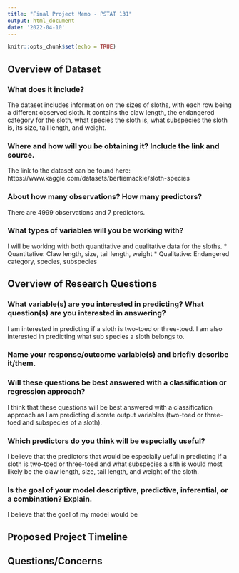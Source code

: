```yaml
---
title: "Final Project Memo - PSTAT 131"
output: html_document
date: '2022-04-10'
---
```


```r
knitr::opts_chunk$set(echo = TRUE)
```

## Overview of Dataset

### What does it include?
The dataset includes information on the sizes of sloths, with each row being a different observed sloth. It contains the claw length, the endangered category for the sloth, what species the sloth is, what subspecies the sloth is, its size, tail length, and weight.

### Where and how will you be obtaining it? Include the link and source.
The link to the dataset can be found here: https://www.kaggle.com/datasets/bertiemackie/sloth-species 

### About how many observations? How many predictors?
There are 4999 observations and 7 predictors. 

### What types of variables will you be working with?
I will be working with both quantitative and qualitative data for the sloths. 
* Quantitative: Claw length, size, tail length, weight
* Qualitative: Endangered category, species, subspecies


## Overview of Research Questions

### What variable(s) are you interested in predicting? What question(s) are you interested in answering?
I am interested in predicting if a sloth is two-toed or three-toed. I am also interested in predicting what sub species a sloth belongs to.

### Name your response/outcome variable(s) and briefly describe it/them.


### Will these questions be best answered with a classification or regression approach?
I think that these questions will be best answered with a classification approach as I am predicting discrete output variables (two-toed or three-toed and subspecies of a sloth).

### Which predictors do you think will be especially useful?
I believe that the predictors that would be especially ueful in predicting if a sloth is two-toed or three-toed and what subspecies a slth is would most likely be the claw length, size, tail length, and weight of the sloth. 

### Is the goal of your model descriptive, predictive, inferential, or a combination? Explain.
I believe that the goal of my model would be 


## Proposed Project Timeline




## Questions/Concerns